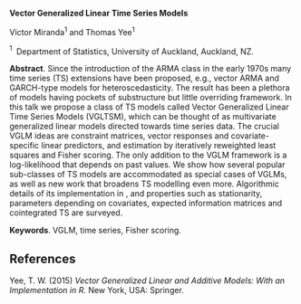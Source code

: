 <span>**Vector Generalized Linear Time Series Models**</span>

Victor Miranda$^1$ and Thomas Yee$^1$

$^1 \;$ Department of Statistics, University of Auckland, Auckland, NZ.

<span>**Abstract**</span>. Since the introduction of the ARMA class in
the early 1970s many time series (TS) extensions have been proposed,
e.g., vector ARMA and GARCH-type models for heteroscedasticity. The
result has been a plethora of models having pockets of substructure but
little overriding framework. In this talk we propose a class of TS
models called Vector Generalized Linear Time Series Models (VGLTSM),
which can be thought of as multivariate generalized linear models
directed towards time series data. The crucial VGLM ideas are constraint
matrices, vector responses and covariate-specific linear predictors, and
estimation by iteratively reweighted least squares and Fisher scoring.
The only addition to the VGLM framework is a log-likelihood that depends
on past values. We show how several popular sub-classes of TS models are
accommodated as special cases of VGLMs, as well as new work that
broadens TS modelling even more. Algorithmic details of its
implementation in , and properties such as stationarity, parameters
depending on covariates, expected information matrices and cointegrated
TS are surveyed.

<span>**Keywords**</span>. VGLM, time series, Fisher scoring.

References {#references .unnumbered}
----------

Yee, T. W. (2015) *Vector Generalized Linear and Additive Models: With
an Implementation in R.* New York, USA: Springer.

